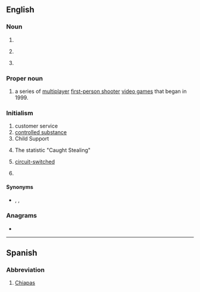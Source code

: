 {{also|Appendix:Variations of "cs"}}
==English==

===Noun===
{{en-noun|?}}

# {{initialism of|computer science|lang=en}}
# {{lb|en|anatomy}} {{initialism of|coronary sinus|lang=en}}
# {{lb|en|vulgar|slang}} {{initialism of|cocksucker|lang=en}}

===Proper noun===
{{en-proper noun}}

# {{lb|en|computer games}} {{initialism of|{{w|Counter-Strike}}|lang=en|dot=:}} a series of [[multiplayer]] [[first-person shooter]] [[video game]]s that began in 1999.

===Initialism===
{{rfc-header|Initialism}}
{{en-initialism}}

# customer service
# [[controlled substance]]
# Child Support
# {{lb|en|baseball}} The statistic "Caught Stealing"
# {{lb|en|telecommunications}} [[w:Circuit switching|circuit-switched]]
# {{lb|en|UK|police}} {{initialism of|lang=en|chief superintendent}}

====Synonyms====
* {{sense|chief superintendent}} {{l|en|Ch Supt}}, {{l|en|Ch. Supt.}}, {{l|en|CSP}}

===Anagrams===
* {{anagrams|en|S.C.|SC|Sc|sc|sc.}}

----

==Spanish==

===Abbreviation===
{{rfc-header|Abbreviation}}
{{head|es|abbreviation}}

# [[Chiapas]] {{gloss|Mexican state}}